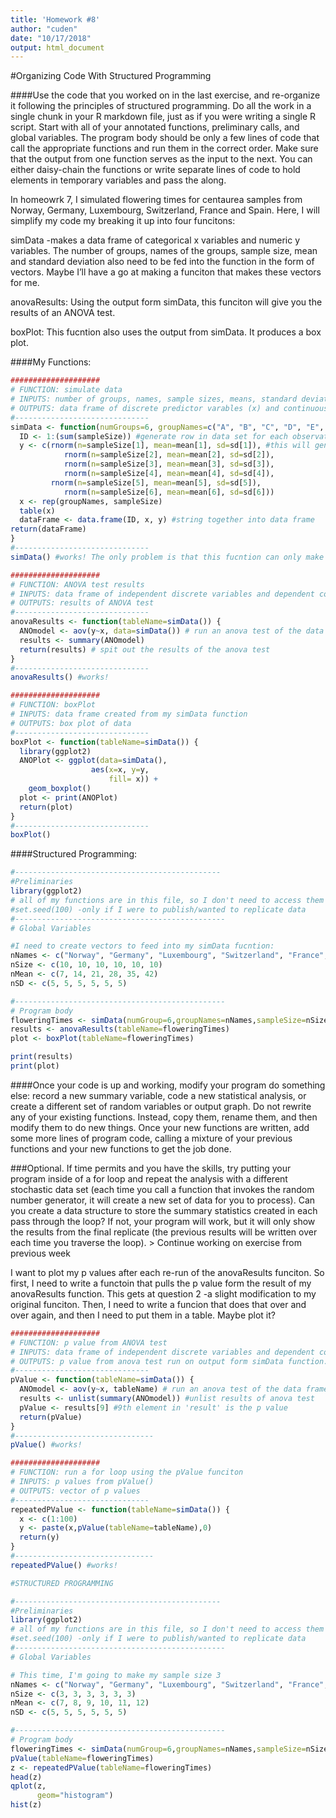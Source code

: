 ```yaml
---
title: 'Homework #8'
author: "cuden"
date: "10/17/2018"
output: html_document
---
```


#Organizing Code With Structured Programming

####Use the code that you worked on in the last exercise, and re-organize it following the principles of structured programming. Do all the work in a single chunk in your R markdown file, just as if you were writing a single R script. Start with all of your annotated functions, preliminary calls, and global variables. The program body should be only a few lines of code that call the appropriate functions and run them in the correct order. Make sure that the output from one function serves as the input to the next. You can either daisy-chain the functions or write separate lines of code to hold elements in temporary variables and pass the along.

In homeowrk 7, I simulated flowering times for centaurea samples from Norway, Germany, Luxembourg, Switzerland, France and Spain. Here, I will simplify my code my breaking it up into four funcitons: 

simData -makes a data frame of categorical x variables and numeric y variables. The number of groups, names of the groups, sample size, mean and standard deviation also need to be fed into the function in the form of vectors. Maybe I'll have a go at making a funciton that makes these vectors for me. 

anovaResults: Using the output form simData, this funciton will give you the results of an ANOVA test.

boxPlot: This fucntion also uses the output from simData. It produces a  box plot. 

####My Functions:

```r
####################
# FUNCTION: simulate data 
# INPUTS: number of groups, names, sample sizes, means, standard deviation and standard deviation of each group 
# OUTPUTS: data frame of discrete predictor varables (x) and continuous response variables (y)
#------------------------------
simData <- function(numGroups=6, groupNames=c("A", "B", "C", "D", "E", "F"), sampleSize=c(10, 10, 10, 10, 10, 10), mean=c(10, 12, 14, 16, 18, 20), sd=c(2, 2, 2, 2, 2, 2)) {
  ID <- 1:(sum(sampleSize)) #generate row in data set for each observation
  y <- c(rnorm(n=sampleSize[1], mean=mean[1], sd=sd[1]), #this will generate specified number (sampleSize) of random variates, with a normal distribution, a specified 'mean' and specified 'sd'. (all in first column we just generated) then do the same for all other treatments:
            rnorm(n=sampleSize[2], mean=mean[2], sd=sd[2]),
            rnorm(n=sampleSize[3], mean=mean[3], sd=sd[3]),
            rnorm(n=sampleSize[4], mean=mean[4], sd=sd[4]),
         rnorm(n=sampleSize[5], mean=mean[5], sd=sd[5]),
            rnorm(n=sampleSize[6], mean=mean[6], sd=sd[6]))
  x <- rep(groupNames, sampleSize)
  table(x)
  dataFrame <- data.frame(ID, x, y) #string together into data frame
return(dataFrame)
}
#------------------------------
simData() #works! The only problem is that this fucntion can only make data frames with 6 variables. How do I make the function smart enough to use numGroups, so that I can change the number of variables I'm working with?

####################
# FUNCTION: ANOVA test results
# INPUTS: data frame of independent discrete variables and dependent continuous variables
# OUTPUTS: results of ANOVA test
#------------------------------
anovaResults <- function(tableName=simData()) {
  ANOmodel <- aov(y~x, data=simData()) # run an anova test of the data frame from simData function
  results <- summary(ANOmodel)
  return(results) # spit out the results of the anova test
}
#------------------------------
anovaResults() #works! 

####################
# FUNCTION: boxPlot
# INPUTS: data frame created from my simData function
# OUTPUTS: box plot of data
#------------------------------
boxPlot <- function(tableName=simData()) {
  library(ggplot2)
  ANOPlot <- ggplot(data=simData(), 
                  aes(x=x, y=y, 
                      fill= x)) +
    geom_boxplot()
  plot <- print(ANOPlot)
  return(plot)
}
#------------------------------
boxPlot()
```


####Structured Programming: 

```r
#----------------------------------------------
#Preliminaries
library(ggplot2)
# all of my functions are in this file, so I don't need to access them from anywhere else. BUT I could use source(html) to access funcitons on an html I saved in github. 
#set.seed(100) -only if I were to publish/wanted to replicate data
#-----------------------------------------------
# Global Variables

#I need to create vectors to feed into my simData fucntion:
nNames <- c("Norway", "Germany", "Luxembourg", "Switzerland", "France", "Spain") 
nSize <- c(10, 10, 10, 10, 10, 10)  
nMean <- c(7, 14, 21, 28, 35, 42) 
nSD <- c(5, 5, 5, 5, 5, 5)

#-----------------------------------------------
# Program body 
floweringTimes <- simData(numGroup=6,groupNames=nNames,sampleSize=nSize,mean=nMean,sd=nSD)
results <- anovaResults(tableName=floweringTimes)
plot <- boxPlot(tableName=floweringTimes)

print(results)
print(plot)

```


####Once your code is up and working, modify your program do something else: record a new summary variable, code a new statistical analysis, or create a different set of random variables or output graph. Do not rewrite any of your existing functions. Instead, copy them, rename them, and then modify them to do new things. Once your new functions are written, add some more lines of program code, calling a mixture of your previous functions and your new functions to get the job done.

###Optional. If time permits and you have the skills, try putting your program inside of a for loop and repeat the analysis with a different stochastic data set (each time you call a function that invokes the random number generator, it will create a new set of data for you to process). Can you create a data structure to store the summary statistics created in each pass through the loop? If not, your program will work, but it will only show the results from the final replicate (the previous results will be written over each time you traverse the loop). > Continue working on exercise from previous week

I want to plot my p values after each re-run of the anovaResults funciton. So first, I need to write a functoin that pulls the p value form the result of my anovaResults function. This gets at question 2 -a slight modification to my original funciton. Then, I need to write a funcion that does that over and over again, and then I need to put them in a table. Maybe plot it?

```r
####################
# FUNCTION: p value from ANOVA test
# INPUTS: data frame of independent discrete variables and dependent continuous variables
# OUTPUTS: p value from anova test run on output form simData function. 
#------------------------------
pValue <- function(tableName=simData()) {
  ANOmodel <- aov(y~x, tableName) # run an anova test of the data frame from simData function
  results <- unlist(summary(ANOmodel)) #unlist results of anova test
  pValue <- results[9] #9th element in 'result' is the p value
  return(pValue) 
}
#-------------------------------
pValue() #works!

####################
# FUNCTION: run a for loop using the pValue funciton
# INPUTS: p values from pValue()
# OUTPUTS: vector of p values
#------------------------------
repeatedPValue <- function(tableName=simData()) {
  x <- c(1:100)
  y <- paste(x,pValue(tableName=tableName),0)
  return(y)
}
#-------------------------------
repeatedPValue() #works!

#STRUCTURED PROGRAMMING

#----------------------------------------------
#Preliminaries
library(ggplot2)
# all of my functions are in this file, so I don't need to access them from anywhere else. BUT I could use source(html) to access funcitons on an html I saved in github. 
#set.seed(100) -only if I were to publish/wanted to replicate data
#-----------------------------------------------
# Global Variables

# This time, I'm going to make my sample size 3
nNames <- c("Norway", "Germany", "Luxembourg", "Switzerland", "France", "Spain") 
nSize <- c(3, 3, 3, 3, 3, 3)  
nMean <- c(7, 8, 9, 10, 11, 12) 
nSD <- c(5, 5, 5, 5, 5, 5)

#-----------------------------------------------
# Program body 
floweringTimes <- simData(numGroup=6,groupNames=nNames,sampleSize=nSize,mean=nMean,sd=nSD)
pValue(tableName=floweringTimes)
z <- repeatedPValue(tableName=floweringTimes)
head(z)
qplot(z,
      geom="histogram")
hist(z)
```
